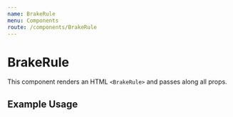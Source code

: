 ```yaml
---
name: BrakeRule
menu: Components
route: /components/BrakeRule
---
```



# BrakeRule

This component renders an HTML `<BrakeRule>` and passes along all props.

<Props of={BrakeRule} />

## Example Usage

<Playground>
  <BrakeRule></BrakeRule>
</Playground>
